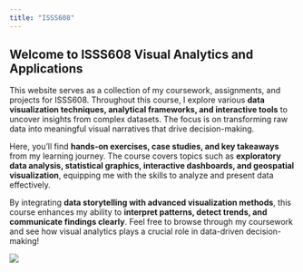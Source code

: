 ```yaml
---
title: "ISSS608"
---
```


## Welcome to ISSS608 Visual Analytics and Applications

This website serves as a collection of my coursework, assignments, and projects for ISSS608. Throughout this course, I explore various **data visualization techniques, analytical frameworks, and interactive tools** to uncover insights from complex datasets. The focus is on transforming raw data into meaningful visual narratives that drive decision-making.

Here, you'll find **hands-on exercises, case studies, and key takeaways** from my learning journey. The course covers topics such as **exploratory data analysis, statistical graphics, interactive dashboards, and geospatial visualization**, equipping me with the skills to analyze and present data effectively.

By integrating **data storytelling with advanced visualization methods**, this course enhances my ability to **interpret patterns, detect trends, and communicate findings clearly**. Feel free to browse through my coursework and see how visual analytics plays a crucial role in data-driven decision-making!

![](images/CN_1175684311.jpg)
